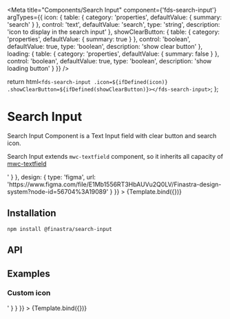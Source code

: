 


<Meta
  title="Components/Search Input"
  component={'fds-search-input'}
  argTypes={{
    icon: {
      table: {
        category: 'properties',
        defaultValue: { summary: 'search' }
      },
      control: 'text',
      defaultValue: 'search',
      type: 'string',
      description: 'icon to display in the search input'
    },
    showClearButton: {
      table: {
        category: 'properties',
        defaultValue: { summary: true }
      },
      control: 'boolean',
      defaultValue: true,
      type: 'boolean',
      description: 'show clear button'
    },
    loading: {
      table: {
        category: 'properties',
        defaultValue: { summary: false }
      },
      control: 'boolean',
      defaultValue: true,
      type: 'boolean',
      description: 'show loading button'
    }
  }}
/>

  return html`<fds-search-input .icon=${ifDefined(icon)} .showClearButton=${ifDefined(showClearButton)}></fds-search-input>`;
};

# Search Input

Search Input Component is a Text Input field with clear button and search icon.

Search Input extends `mwc-textfield` component, so it inherits all capacity of [mwc-textfield](https://github.com/material-components/material-components-web-components/tree/master/packages/textfield)

<Canvas>
  <Story
    name="Default"
    parameters={{
      docs: {
        source: {
          code: '<fds-search-input></fds-search-input>'
        }
      },
      design: {
        type: 'figma',
        url: 'https://www.figma.com/file/E1Mb1556RT3HbAUVu2Q0LV/Finastra-design-system?node-id=56704%3A19089'
      }
    }}
  >
    {Template.bind({})}
  </Story>
</Canvas>

## Installation

```
npm install @finastra/search-input

```

## API

<ArgsTable of="." story="^" />

## Examples

### Custom icon

<Canvas>
  <Story
    name="Custom Icon"
    args={{ icon: 'location_searching' }}
    parameters={{
      docs: {
        source: {
          code: '<fds-search-input icon="location_searching"></fds-search-input>'
        }
      }
    }}
  >
    {Template.bind({})}
  </Story>
</Canvas>
